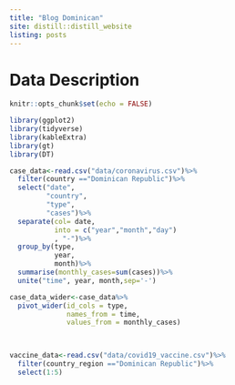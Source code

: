 ```yaml
---
title: "Blog Dominican"
site: distill::distill_website
listing: posts
---
```


# Data Description

```r

knitr::opts_chunk$set(echo = FALSE)

library(ggplot2)
library(tidyverse)
library(kableExtra)
library(gt)
library(DT)

```


```r

case_data<-read.csv("data/coronavirus.csv")%>%
  filter(country =="Dominican Republic")%>%
  select("date",
         "country",
         "type",
         "cases")%>%
  separate(col= date,
           into = c("year","month","day")
           , "-")%>%
  group_by(type,
           year,
           month)%>%
  summarise(monthly_cases=sum(cases))%>%
  unite("time", year, month,sep='-')

case_data_wider<-case_data%>%
  pivot_wider(id_cols = type,
              names_from = time,
              values_from = monthly_cases)
  


vaccine_data<-read.csv("data/covid19_vaccine.csv")%>%
  filter(country_region =="Dominican Republic")%>%
  select(1:5)


```

